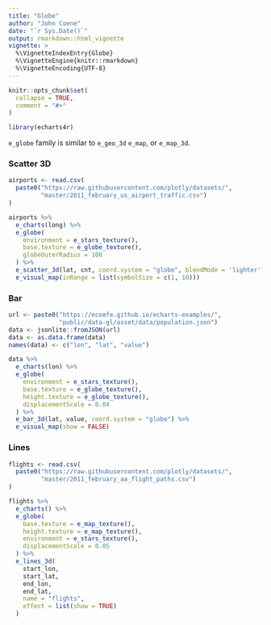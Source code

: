 ```yaml
---
title: "Globe"
author: "John Coene"
date: "`r Sys.Date()`"
output: rmarkdown::html_vignette
vignette: >
  %\VignetteIndexEntry{Globe}
  %\VignetteEngine{knitr::rmarkdown}
  %\VignetteEncoding{UTF-8}
---
```


```r
knitr::opts_chunk$set(
  collapse = TRUE,
  comment = "#>"
)

library(echarts4r)
```

`e_globe` family is similar to `e_geo_3d` `e_map`, or `e_map_3d`.

### Scatter 3D

```r
airports <- read.csv(
  paste0("https://raw.githubusercontent.com/plotly/datasets/",
         "master/2011_february_us_airport_traffic.csv")
)

airports %>% 
  e_charts(long) %>% 
  e_globe(
    environment = e_stars_texture(),
    base.texture = e_globe_texture(), 
    globeOuterRadius = 100
  ) %>% 
  e_scatter_3d(lat, cnt, coord.system = "globe", blendMode = 'lighter') %>% 
  e_visual_map(inRange = list(symbolSize = c(1, 10)))
```

### Bar

```r
url <- paste0("https://ecomfe.github.io/echarts-examples/",
              "public/data-gl/asset/data/population.json")
data <- jsonlite::fromJSON(url)
data <- as.data.frame(data)
names(data) <- c("lon", "lat", "value")

data %>% 
  e_charts(lon) %>% 
  e_globe(
    environment = e_stars_texture(),
    base.texture = e_globe_texture(),
    height.texture = e_globe_texture(),
    displacementScale = 0.04
  ) %>% 
  e_bar_3d(lat, value, coord.system = "globe") %>% 
  e_visual_map(show = FALSE)
```

### Lines

```r
flights <- read.csv(
  paste0("https://raw.githubusercontent.com/plotly/datasets/",
         "master/2011_february_aa_flight_paths.csv")
)

flights %>% 
  e_charts() %>% 
  e_globe(
    base.texture = e_map_texture(),
    height.texture = e_map_texture(),
    environment = e_stars_texture(),
    displacementScale = 0.05
  ) %>% 
  e_lines_3d(
    start_lon, 
    start_lat, 
    end_lon, 
    end_lat,
    name = "flights",
    effect = list(show = TRUE)
  )
```